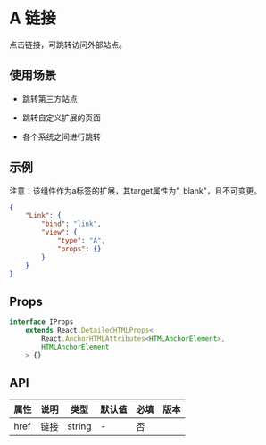 # A 链接

点击链接，可跳转访问外部站点。

## 使用场景

- 跳转第三方站点

- 跳转自定义扩展的页面

- 各个系统之间进行跳转

## 示例

<Notice type='warning'>注意：该组件作为a标签的扩展，其target属性为"_blank"，且不可变更。</Notice>

```json
{
	"Link": {
		"bind": "link",
		"view": {
			"type": "A",
			"props": {}
		}
	}
}
```

## Props

```ts
interface IProps
	extends React.DetailedHTMLProps<
		React.AnchorHTMLAttributes<HTMLAnchorElement>,
		HTMLAnchorElement
	> {}
```

## API

| 属性 | 说明 | 类型   | 默认值 | 必填 | 版本 |
| ---- | ---- | ------ | ------ | ---- | ---- |
| href | 链接 | string | -      | 否   |      |
